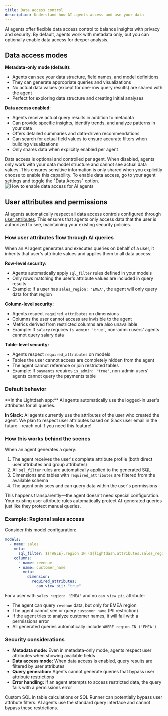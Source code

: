 ```yaml
---
title: Data access control
description: Understand how AI agents access and use your data
---
```


AI agents offer flexible data access control to balance insights with privacy and security. By default, agents work with metadata only, but you can optionally enable data access for deeper analysis.

## Data access modes

**Metadata-only mode (default):**

- Agents can see your data structure, field names, and model definitions
- They can generate appropriate queries and visualizations
- No actual data values (except for one-row query results) are shared with the agent
- Perfect for exploring data structure and creating initial analyses

**Data access enabled:**

- Agents receive actual query results in addition to metadata
- Can provide specific insights, identify trends, and analyze patterns in your data
- Offers detailed summaries and data-driven recommendations
- Can search for actual field values to ensure accurate filters when building visualizations
- Only shares data when explicitly enabled per agent

<Info>
  Data access is optional and controlled per agent. When disabled, agents only
  work with your data model structure and cannot see actual data values. This
  ensures sensitive information is only shared when you explicitly choose to
  enable this capability.
</Info>

<Accordion title="How to enable data access">
  To enable data access, go to your agent settings and toggle the "Data Access"
  option.
  <Frame>
    <img
      src="/images/guides/ai-agents/enable-data-access.png"
      alt="How to enable data access for AI agents"
    />
  </Frame>
</Accordion>

## User attributes and permissions

AI agents automatically respect all data access controls configured through [user attributes](/references/user-attributes). This ensures that agents only access data that the user is authorized to see, maintaining your existing security policies.

### How user attributes flow through AI queries

When an AI agent generates and executes queries on behalf of a user, it inherits that user's attribute values and applies them to all data access:

**Row-level security:**
- Agents automatically apply `sql_filter` rules defined in your models
- Only rows matching the user's attribute values are included in query results
- Example: If a user has `sales_region: 'EMEA'`, the agent will only query data for that region

**Column-level security:**
- Agents respect `required_attributes` on dimensions
- Columns the user cannot access are invisible to the agent
- Metrics derived from restricted columns are also unavailable
- Example: If `salary` requires `is_admin: 'true'`, non-admin users' agents cannot query salary data

**Table-level security:**
- Agents respect `required_attributes` on models
- Tables the user cannot access are completely hidden from the agent
- The agent cannot reference or join restricted tables
- Example: If `payments` requires `is_admin: 'true'`, non-admin users' agents cannot query the payments table

### Default behavior

<Info>
**In the Lightdash app:** AI agents automatically use the logged-in user's attributes for all queries.

**In Slack:** AI agents currently use the attributes of the user who created the agent. We plan to respect user attributes based on Slack user email in the future—reach out if you need this feature!
</Info>

### How this works behind the scenes

When an agent generates a query:

1. The agent receives the user's complete attribute profile (both direct user attributes and group attributes)
2. All `sql_filter` rules are automatically applied to the generated SQL
3. Dimensions and tables with `required_attributes` are filtered from the available schema
4. The agent only sees and can query data within the user's permissions

This happens transparently—the agent doesn't need special configuration. Your existing user attribute rules automatically protect AI-generated queries just like they protect manual queries.

### Example: Regional sales access

Consider this model configuration:

```yaml
models:
  - name: sales
    meta:
      sql_filter: ${TABLE}.region IN (${lightdash.attributes.sales_region})
    columns:
      - name: revenue
      - name: customer_name
        meta:
          dimension:
            required_attributes:
              can_view_pii: "true"
```

For a user with `sales_region: 'EMEA'` and no `can_view_pii` attribute:

- The agent can query `revenue` data, but only for EMEA region
- The agent cannot see or query `customer_name` (PII restriction)
- If the agent tries to analyze customer names, it will fail with a permissions error
- All generated queries automatically include `WHERE region IN ('EMEA')`

### Security considerations

- **Metadata mode:** Even in metadata-only mode, agents respect user attributes when showing available fields
- **Data access mode:** When data access is enabled, query results are filtered by user attributes
- **Query generation:** Agents cannot generate queries that bypass user attribute restrictions
- **Error handling:** If an agent attempts to access restricted data, the query fails with a permissions error

<Warning>
Custom SQL in table calculations or SQL Runner can potentially bypass user attribute filters. AI agents use the standard query interface and cannot bypass these restrictions.
</Warning>
